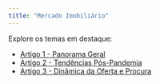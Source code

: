 ```yaml
---
title: "Mercado Imobiliário"
---
```


Explore os temas em destaque:

- [Artigo 1 - Panorama Geral](artigo1/)
- [Artigo 2 - Tendências Pós-Pandemia](artigo2/)
- [Artigo 3 - Dinâmica da Oferta e Procura](artigo3/)
